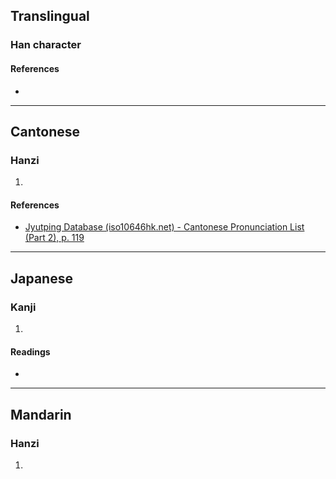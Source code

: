 {{character info}}
==Translingual==

===Han character===
{{Han char|rn=64|rad=手|as=15|sn=18|four=58032|canj=QTOV|ids=⿰扌養}}

====References====
* {{Han ref|kx=0461.350|dkj=12928|dj=0811.070|hdz=31981.170|uh=6501|ud=25857|bh=EFD5|bd=61397}}

----

==Cantonese==

===Hanzi===
{{yue-hanzi|jyut=[[joeng5]]|y=yeung5}}

# {{rfdef|yue|sort=手15}}

====References====
* [http://www.iso10646hk.net/jp/document/download.jsp Jyutping Database (iso10646hk.net) - Cantonese Pronunciation List (Part 2), p. 119]

----

==Japanese==

===Kanji===
{{ja-kanji|grade=|rs=手15}}

# {{rfdef|ja|sort=手15}}

====Readings====
* {{ja-readings|on=[[よう]] (yō)|kun=[[ひらきうごかす]] (hirakiugokasu)}}

----

==Mandarin==

===Hanzi===
{{cmn-hanzi|pin=[[yǎng]] ([[yang3]])|wg=yang<sup>3</sup>}}

# {{rfdef|cmn|sort=手15}}